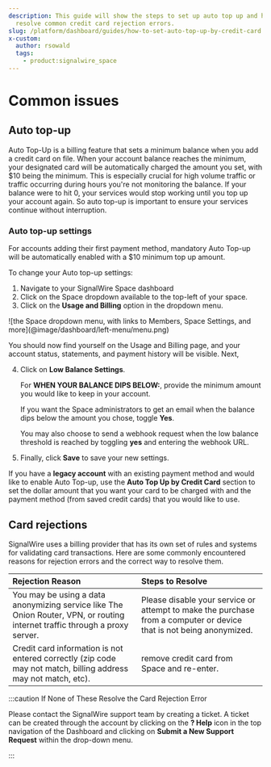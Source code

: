 ```yaml
---
description: This guide will show the steps to set up auto top up and how to
  resolve common credit card rejection errors.
slug: /platform/dashboard/guides/how-to-set-auto-top-up-by-credit-card
x-custom:
  author: rsowald
  tags:
    - product:signalwire_space
---
```


# Common issues

## Auto top-up

Auto Top-Up is a billing feature that sets a minimum balance when you add a credit card on file. 
When your account balance reaches the minimum, your designated card will be automatically charged the amount you set, with $10 being the minimum. 
This is especially crucial for high volume traffic or traffic occurring during hours you're not monitoring the balance. 
If your balance were to hit 0, your services would stop working until you top up your account again. 
So auto top-up is important to ensure your services continue without interruption.

### Auto top-up settings

For accounts adding their first payment method, mandatory Auto Top-up will be automatically enabled with a $10 minimum top up amount.

To change your Auto top-up settings:

1. Navigate to your SignalWire Space dashboard
2. Click on the Space dropdown available to the top-left of your space.
3. Click on the **Usage and Billing** option in the dropdown menu.


<Frame>
![the Space dropdown menu, with links to Members, Space Settings, and more](@image/dashboard/left-menu/menu.png)
</Frame>

You should now find yourself on the Usage and Billing page, and your account status, statements, and payment history will be visible.
Next,

4. Click on **Low Balance Settings**. 

    For **WHEN YOUR BALANCE DIPS BELOW:**, provide the minimum amount you would like to keep in your account. 

    If you want the Space administrators to get an email when the balance dips below the amount you chose, toggle **Yes**. 

    You may also choose to send a webhook request when the low balance threshold is reached by toggling **yes** and entering the webhook URL.

5. Finally, click **Save** to save your new settings.

If you have a **legacy account** with an existing payment method and would like to enable Auto Top-up, use the **Auto Top Up by Credit Card** section to set the dollar amount that you want your card to be charged with and the payment method (from saved credit cards) that you would like to use. 

## Card rejections

SignalWire uses a billing provider that has its own set of rules and systems for validating card transactions. 
Here are some commonly encountered reasons for rejection errors and the correct way to resolve them.

| Rejection Reason                                                                                                            | Steps to Resolve                                                                                                    |
| :-------------------------------------------------------------------------------------------------------------------------- | :------------------------------------------------------------------------------------------------------------------ |
| You may be using a data anonymizing service like The Onion Router, VPN, or routing internet traffic through a proxy server. | Please disable your service or attempt to make the purchase from a computer or device that is not being anonymized. |
| Credit card information is not entered correctly (zip code may not match, billing address may not match, etc).              | remove credit card from Space and re-enter.                                                                         |

:::caution If None of These Resolve the Card Rejection Error

Please contact the SignalWire support team by creating a ticket. 
A ticket can be created through the account by clicking on the **? Help** icon in the top navigation of the Dashboard and clicking on **Submit a New Support Request** within the drop-down menu.

:::
